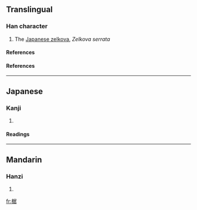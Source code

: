 ==Translingual==

===Han character===
{{Han char|rn=75|rad=木|as=08|sn=12|four=4796<sub>4</sub>|canj=木尸十口 (DSJR)}}

# The [[Japanese zelkova]], ''Zelkova serrata''

====References====
{{Han ref|kx=|dkj=|dj=|hdz=|uh=|ud=|bh=|bd=}}



====References====
{{Han ref|kx=0536.130|dkj=15026|dj=0924.040|hdz=21240.040|uh=6910|ud=26896|bh=D9B9|bd=55737}}

----
==Japanese==
===Kanji===
{{ja-kanji|grade=}}
# {{defn|Japanese}} 
====Readings====
{{ja-readings|on=[[きょ]] (kyo), [[こ]] (ko)|kun=[[まがき]] (magaki)}}

----
==Mandarin==
===Hanzi===
{{cmn-hanzi|pin=[[jū]] (ju1), [[pí]] (pi2), [[pì]] (pi4)|wg=chü<sup>1</sup>, p'i<sup>2</sup>, p'i<sup>4</sup>}}
# {{defn|Mandarin}}

[[fr:椐]]